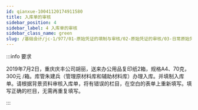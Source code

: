 ```yaml
---
id: qianxue-10041120174911580
title: 入库单的审核
sidebar_position: 4
sidebar_label: 4 入库单的审核
sidebar_class_name: green
slug: /基础会计/jc-1/977/01-原始凭证的填制与审核/02-原始凭证的审核/03-日常原始凭证审核实训/qianxue-1004111449432707469/qianxue-10041120174911580/入库单的审核
---
```


:::info 要求

2019年7月2日，重庆庆丰公司胡丽，送来办公用品复印纸2箱，规格A4、70克， 300元 /箱。库管朱建兵（管理原材料库和辅助材料库）办理入库。并填制入库单。请根据背景资料审核入库单，将有错误的栏目，在空白的表单上重新填写。填写正确的栏目，无需再重复填写。

:::
